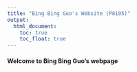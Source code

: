 ```yaml
---
title: "Bing Bing Guo's Website (P8105)"
output: 
  html_document:
    toc: true
    toc_float: true
---
```


#### Welcome to Bing Bing Guo's webpage 

